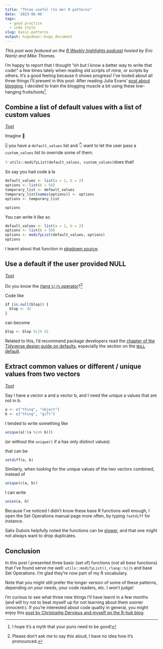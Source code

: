 ```yaml
---
title: "Three useful (to me) R patterns"
date: '2023-06-06'
tags:
  - good practice
  - code style
slug: basic-patterns
output: hugodown::hugo_document
---
```


*This post was featured on the [R Weekly highlights podcast](https://podverse.fm/episode/g2Gtd-78N) hosted by Eric Nantz and Mike Thomas.*

I'm happy to report that I thought "oh but I know a better way to write that code!" a few times lately when reading old scripts of mine, or scripts by others.
It's a good feeling because it shows progress!
I've tooted about all three things I'll present in this post:
After reading Julia Evans' [post about blogging](https://jvns.ca/blog/2023/06/05/some-blogging-myths/), I decided to train the blogging muscle a bit using these low-hanging fruits/toots[^fruit].

[^fruit]: I hope it's a myth that your puns need to be good!

## Combine a list of default values with a list of custom values

[_Toot_](https://mastodon.social/@maelle/110134566950035337)

Imagine 💭  

🎚️  you have a `default_values` list and 
👇  want to let the user pass a `custom_values` list to override some of them.

✨ `utils::modifyList(default_values, custom_values) `does that!

So say you had code à la

```r
default_values <- list(a = 1, b = 2)
options <- list(b = 56)
temporary_list <- default_values
temporary_list[names(options)] <- options
options <- temporary_list

options
```

You can write it like so

```r
default_values <- list(a = 1, b = 2)
options <- list(b = 56)
options <- modifyList(default_values, options)
options
```

I learnt about that function in [pkgdown source](https://github.com/r-lib/pkgdown/blob/c354aa7e5ea1f9936692494c28c89e5bdd31fc68/R/utils.R#L109).

## Use a default if the user provided NULL

[_Toot_](https://mastodon.social/@maelle/110054745129675027)

Do you know the [rlang `%||%` operator](https://rlang.r-lib.org/reference/op-null-default.html)?[^pronounce]

Code like

```r
if (is.null(blop)) {
  blop <- 42
}
```

can become

```r
blop <- blop %||% 42
```

Related to this, I'd recommend package developers read the [chapter of the Tidyverse design guide on defaults](https://design.tidyverse.org/def-short.html), especially the section on the [`NULL` default](https://design.tidyverse.org/def-short.html#arg-short-null).

[^pronounce]: Please don't ask me to say this aloud, I have no idea how it's pronounced.

## Extract common values or different / unique values from two vectors

[_Toot_](https://mastodon.social/@maelle/110474929146978928)

Say I have a vector a and a vector b, and I need the unique a values that are not in b.

```r
a <- c("thing", "object")
b <- c("thing", "gift")
```

I tended to write something like

```r
unique(a[!(a %in% b)])
```

(or without the `unique()` if a has only distinct values)

that can be

```r
setdiff(a, b)
```

Similarly, when looking for the unique values of the two vectors combined, instead of 

```r
unique(c(a, b))
```

I can write

```r
union(a, b)
```

Because I've noticed I didn't know these base R functions well enough, I open the Set Operations manual page more often, by typing `?setdiff` for instance.

Salix Dubois helpfully noted the functions can be [slower](https://mastodon.social/@salixdubois@zeroes.ca/110477215577045367), and that one might not always want to drop duplicates.

## Conclusion

In this post I presented three basic (set of) functions (not all _base_ functions) that I've found serve me well: `utils::modifyList()`, `rlang::%||%` and base Set Operations.
I'm glad they're now part of my R vocabulary.

Note that you might still prefer the longer version of some of these patterns, depending on your needs, your code readers, etc. I won't judge!

I'm curious to see what three new things I'll have learnt in a few months (and will try not to beat myself up for not learning about them sooner :innocent:).
If you're interested about code quality in general, you might enjoy this [post by Christophe Dervieux and myself on the R-hub blog](https://blog.r-hub.io/2022/03/21/code-style/).

